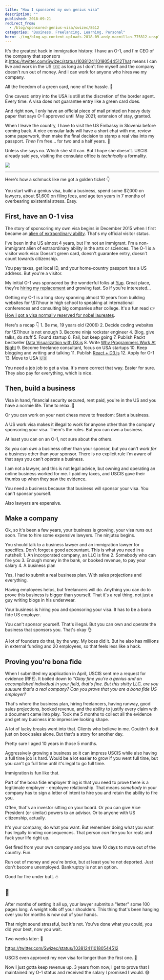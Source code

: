 ```yaml
---
title: "How I sponsored my own genius visa"
description: ""
published: 2018-09-21
redirect_from:
  - /blog/sponsored-genius-visa/swizec/8612
categories: "Business, Freelancing, Learning, Personal"
hero: ./img/blog-wp-content-uploads-2018-09-andy-macmillan-775812-unsplash-1024x680.jpg
---
```


It's the greatest hack in immigration history: I have an O-1, and I'm CEO of the company that sponsors it.<https://twitter.com/Swizec/status/1038124110180544512That> means I can live and work in the US 🇺🇸 as long as I don't fire myself and the company doesn't run out of money. And I can work for anyone who hires ~~me~~ my company.

All the freedom of a green card, none of the hassle. 🤘

One caveat: entry into the USA is still at the discretion of the border agent. Every time. A visa does not guarantee entry like a green card does.

And right now, I only have an official piece of mail printed on heavy duty paper that says O-1 approved until May 2021; extension of stay, granted.

When I leave the country, I have to visit the US Embassy in Slovenia before coming back. A nice consular lady will have a short chat with me, review some paperwork, then make the final decision to stamp a real visa into my passport. _Then_ I'm free… for two and a half years. 🗽

Unless she says no. Which she still can. But I hope she doesn't. USCIS already said yes, visiting the consulate office is _technically_ a formality.

![](./img/blog-wp-content-uploads-2018-09-andy-macmillan-775812-unsplash-1024x680.jpg)

---

Here's how a schmuck like me got a golden ticket 👇

You start with a genius visa, build a business, spend some $7,000 on lawyers, about $1,600 on filing fees, and age ten years in 7 months of overbearing existential stress. Easy.

## First, have an O-1 visa

The story of sponsoring my own visa begins in December 2015 when I first became an [alien of extraordinary ability](https://en.wikipedia.org/wiki/Alien_of_extraordinary_ability). That's my official visitor status.

I've been in the US almost 4 years, but I'm not an immigrant. I'm a non-immigrant alien of extraordinary ability in the arts or sciences. The O-1 is a visitor work visa: Doesn't green card, doesn't guarantee entry, doesn't count towards citizenship.

You pay taxes, get local ID, and your home-country passport has a US address. But you're a visitor.

My initial O-1 was sponsored by the wonderful folks at [Yup](https://www.yup.com). Great place, they're [hiring my replacement](https://hire.withgoogle.com/public/jobs/yupcom/view/P_AAAAAAEAAADLqFr5OFYEpE) and growing fast. So if you're interested…

Getting my O-1 is a long story spanning almost 10 years from building websites for \\\$7/hour in high school to speaking at international conferences and consulting big companies after college. It's a fun read 👉 [How I got a visa normally reserved for nobel laureates](https://swizec.com/blog/how-i-got-a-visa-normally-reserved-for-nobel-laureates/swizec/6767).

Here's a recap 👇 1. Be me, 19 years old (2006) 2. Decide coding websites for \\\$7/hour is not enough 3. Become ninja rockstar engineer 4. Blog, give talks, do stuff 5. Found startup 6. Fail, but keep going 7. Publish Packt bestseller [Data Visualization with D3.js](https://www.packtpub.com/web-development/data-visualization-d3js) 8. Write [Why Programmers Work At Night](http://nightowlsbook.com/) 9. Become freelance consultant, focus on USA startups 10. Keep blogging and writing and talking 11. Publish [React + D3.js](https://swizec.com/reactd3js/) 12. Apply for O-1 13. Move to USA 🇺🇸

You need a job job to get a visa. It's more correct that way. Easier for sure. They also pay for everything, which is nice.

## Then, build a business

Visa in hand, financial security secured, rent paid, you're in the US and you have a normie life. Time to relax. 🤙

Or you can work on your next chess move to freedom: Start a business.

A US work visa makes it illegal to work for anyone other than the company sponsoring your visa. Them's the rules. But you can own a business.

At least you can on an O-1, not sure about the others.

So you can _own_ a business other than your sponsor, but you can't _work for_ a business other than your sponsor. There is no explicit rule I'm aware of that says you can't _operate_ a business.

I am not a lawyer, and this is not legal advice, but owning and operating an online business worked for me. I paid my taxes, and USCIS gave their thumbs up when they saw the evidence.

You need a business because that business will sponsor your visa. You can't sponsor yourself.

Also lawyers are expensive.

## Make a company

Ok, so it's been a few years, your business is growing, your visa runs out soon. Time to hire some expensive lawyers. The ninjutsu begins.

You should talk to a business lawyer and an immigration lawyer for specifics. Don't forget a good accountant. This is what you need in a nutshell: 1. An incorporated company, an LLC is fine 2. Somebody who can fire you 3. Enough money in the bank, or booked revenue, to pay your salary 4. A business plan

Yes, I had to submit a real business plan. With sales projections and everything.

Having employees helps, but freelancers will do. Anything you can do to prove this business is bigger than yourself. That it's a real thing, not just a guy writing blogs in his underwear.

Your business is hiring you and sponsoring your visa. It has to be a bona fide US employer.

You can't sponsor yourself. That's illegal. But you can own and operate the business that sponsors you. That's okay 👌

A lot of founders do that, by the way. My boss did it. But he also has millions in external funding and 20 employees, so that feels less like a hack.

## Proving you're bona fide

When I submitted my application in April, USCIS sent me a request for evidence (RFE). It boiled down to _"Okay fine you're a genius and an accomplished individual in your field, that's fine. But this shitty LLC, are you suuuure that's a real company? Can you prove that you are a bona fide US employer?_

That's where the business plan, hiring freelancers, having runway, good sales projections, booked revenue, and the ability to justify every claim with a document came into play. Took me 5 months to collect all the evidence and get my business into impressive looking shape.

A lot of lucky breaks went into that. Clients who believe in me. Couldn't do it just on book sales alone. But that's a story for another day.

Pretty sure I aged 10 years in those 5 months.

Aggressively growing a business so it can impress USCIS while also having a full time job is hard. Would be a lot easier to grow if you went full time, but you can't go full time until it's legal to go full time.

Immigration is fun like that.

Part of the bona fide employer thing is that you need to prove there is a legitimate employer - employee relationship. That means _somebody_ in your company has to sign a letter of intent to hire you and retain the ability to fire you.

Often, that's an investor sitting on your board. Or you can give Vice President (or similar) powers to an advisor. Or to anyone with US citizenship, actually.

It's your company, do what you want. But remember doing what you want has legally binding consequences. That person _can_ fire you for realz and fuck your life right up.

Get fired from your own company and you have 10 days to move out of the country. Fun.

Run out of money and you're broke, but at least you're not deported. Just don't become unemployed. Bankruptcy is not an option.

Good for fire under butt. 🔥

## 🤞

After months of setting it all up, your lawyer submits a "letter" some 100 pages long. A weight rolls off your shoulders. This thing that's been hanging over you for months is now out of your hands.

That might sound stressful, but it's not. You've done what you could, you did your best, now you wait.

Two weeks later: 🎉

https://twitter.com/Swizec/status/1038124110180544512

USCIS even approved my new visa for longer than the first one. 🤘

Now I just gotta keep revenue up. 3 years from now, I get to prove that I maintained my O-1 status and received the salary I promised I would. 😅
